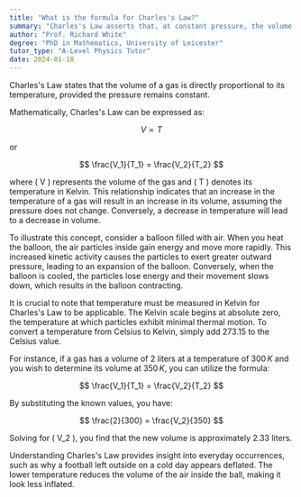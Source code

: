 ```yaml
---
title: "What is the formula for Charles's Law?"
summary: "Charles's Law asserts that, at constant pressure, the volume of a gas increases with its temperature, indicating a direct proportional relationship between the two variables."
author: "Prof. Richard White"
degree: "PhD in Mathematics, University of Leicester"
tutor_type: "A-Level Physics Tutor"
date: 2024-01-18
---
```


Charles's Law states that the volume of a gas is directly proportional to its temperature, provided the pressure remains constant.

Mathematically, Charles's Law can be expressed as:

$$ 
V \propto T 
$$ 

or 

$$ 
\frac{V_1}{T_1} = \frac{V_2}{T_2} 
$$ 

where \( V \) represents the volume of the gas and \( T \) denotes its temperature in Kelvin. This relationship indicates that an increase in the temperature of a gas will result in an increase in its volume, assuming the pressure does not change. Conversely, a decrease in temperature will lead to a decrease in volume.

To illustrate this concept, consider a balloon filled with air. When you heat the balloon, the air particles inside gain energy and move more rapidly. This increased kinetic activity causes the particles to exert greater outward pressure, leading to an expansion of the balloon. Conversely, when the balloon is cooled, the particles lose energy and their movement slows down, which results in the balloon contracting.

It is crucial to note that temperature must be measured in Kelvin for Charles's Law to be applicable. The Kelvin scale begins at absolute zero, the temperature at which particles exhibit minimal thermal motion. To convert a temperature from Celsius to Kelvin, simply add $273.15$ to the Celsius value.

For instance, if a gas has a volume of $2$ liters at a temperature of $300 \, K$ and you wish to determine its volume at $350 \, K$, you can utilize the formula:

$$ 
\frac{V_1}{T_1} = \frac{V_2}{T_2} 
$$ 

By substituting the known values, you have:

$$ 
\frac{2}{300} = \frac{V_2}{350} 
$$ 

Solving for \( V_2 \), you find that the new volume is approximately $2.33$ liters.

Understanding Charles's Law provides insight into everyday occurrences, such as why a football left outside on a cold day appears deflated. The lower temperature reduces the volume of the air inside the ball, making it look less inflated.
    